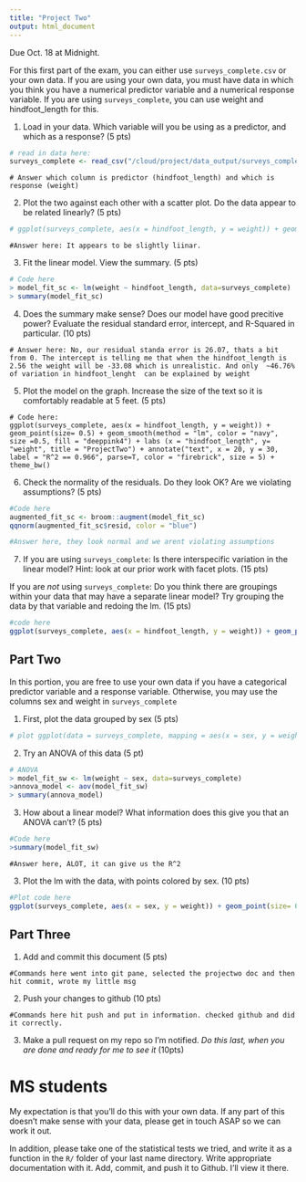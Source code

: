 ```yaml
---
title: "Project Two"
output: html_document
--- 
```

 
Due Oct. 18 at Midnight. 
 
For this first part of the exam, you can either use `surveys_complete.csv` or your own data. If you are using your own data, you must have data in which you think you have a numerical predictor variable and a numerical response variable. If you are using `surveys_complete`, you can use weight and hindfoot_length for this.

1) Load in your data. Which variable will you be using as a predictor, and which as a response? (5 pts)

```r
# read in data here: 
surveys_complete <- read_csv("/cloud/project/data_output/surveys_complete.csv")
```

```
# Answer which column is predictor (hindfoot_length) and which is response (weight)
```

2) Plot the two against each other with a scatter plot. Do the data appear to be related linearly? (5 pts)


```r
# ggplot(surveys_complete, aes(x = hindfoot_length, y = weight)) + geom_point()
```

```
#Answer here: It appears to be slightly liinar. 
```


3) Fit the linear model. View the summary. (5 pts)


```r
# Code here
> model_fit_sc <- lm(weight ~ hindfoot_length, data=surveys_complete)
> summary(model_fit_sc)
```

4) Does the summary make sense? Does our model have good precitive power? Evaluate the residual standard error, intercept, and R-Squared in particular.  (10 pts)


```
# Answer here: No, our residual standa error is 26.07, thats a bit from 0. The intercept is telling me that when the hindfoot_length is 2.56 the weight will be -33.08 which is unrealistic. And only  ~46.76% of variation in hindfoot_lenght  can be explained by weight

```


5) Plot the model on the graph. Increase the size of the text so it is comfortably readable at 5 feet. (5 pts)

```
# Code here:
ggplot(surveys_complete, aes(x = hindfoot_length, y = weight)) + geom_point(size= 0.5) + geom_smooth(method = "lm", color = "navy", size =0.5, fill = "deeppink4") + labs (x = "hindfoot_length", y= "weight", title = "ProjectTwo") + annotate("text", x = 20, y = 30, label = "R^2 == 0.966", parse=T, color = "firebrick", size = 5) + theme_bw()
```


6) Check the normality of the residuals. Do they look OK? Are we violating assumptions? (5 pts)

```r

#Code here
augmented_fit_sc <- broom::augment(model_fit_sc)
qqnorm(augmented_fit_sc$resid, color = "blue")
```


```r

#Answer here, they look normal and we arent violating assumptions
```

7) If you are using `surveys_complete`: Is there interspecific variation in the linear model? Hint: look at our prior work with facet plots. (15 pts) 

If you are *not* using  `surveys_complete`: Do you think there are groupings within your data that may have a separate linear model? Try grouping the data by that variable and redoing the lm. (15 pts)

```r
#code here 
ggplot(surveys_complete, aes(x = hindfoot_length, y = weight)) + geom_point(size= 0.5) + geom_smooth(method = "lm", color = "navy", size =0.5, fill = "deeppink4") + labs (x = "hindfoot_length", y= "weight", title = "ProjectTwo") + annotate("text", x = 20, y = 30, label = "R^2 == 0.966", parse=T, color = "firebrick", size = 5) + facet_wrap(facets = vars (gensus)) + theme_bw()
```

## Part Two

In this portion, you are free to use your own data if you have a categorical predictor variable and a response variable. Otherwise, you may use the columns sex and weight in `surveys_complete`

1) First, plot the data grouped by sex (5 pts)

```r

# plot ggplot(data = surveys_complete, mapping = aes(x = sex, y = weight))
```

2) Try an ANOVA of this data (5 pt)

```r
# ANOVA 
> model_fit_sw <- lm(weight ~ sex, data=surveys_complete)
>annova_model <- aov(model_fit_sw)
> summary(annova_model)
```

3) How about a linear model? What information does this give you that an ANOVA can't? (5 pts)


```r

#Code here 
>summary(model_fit_sw)
```

```
#Answer here, ALOT, it can give us the R^2
```

3) Plot the lm with the data, with points colored by sex. (10 pts)


```r

#Plot code here
ggplot(surveys_complete, aes(x = sex, y = weight)) + geom_point(size= 0.5, aes(color = sex)) + geom_smooth(method = "lm", color = "navy", size =0.5, fill = "deeppink4") + labs (x = "hindfoot_length", y= "weight", title = "ProjectTwo") + annotate("text", x = 20, y = 30, label = "R^2 == 0.966", parse=T, size = 5)
```
## Part Three


1) Add and commit this document (5 pts)

```
#Commands here went into git pane, selected the projectwo doc and then hit commit, wrote my little msg
```

2) Push your changes to github (10 pts)

```
#Commands here hit push and put in information. checked github and did it correctly.
```

3) Make a pull request on my repo so I'm notified. *Do this last, when you are done and ready for me to see it* (10pts)



# MS students

My expectation is that you'll do this with your own data. If any part of this doesn't make sense with your data, please get in touch ASAP so we can work it out.

In addition, please take one of the statistical tests we tried, and write it as a function in the `R/` folder of your last name directory. Write appropriate documentation with it. Add, commit, and push it to Github. I'll view it there.
